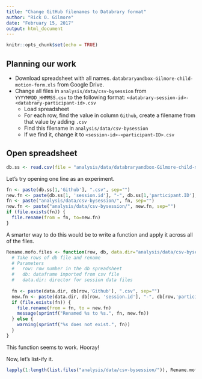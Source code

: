 ```yaml
---
title: "Change GitHub filenames to Databrary format"
author: "Rick O. Gilmore"
date: "February 15, 2017"
output: html_document
---
```


```r
knitr::opts_chunk$set(echo = TRUE)
```

## Planning our work

- Download spreadsheet with all names. `databraryandbox-Gilmore-child-motion-form.xls` from Google Drive.
- Change all files in `analysis/data/csv-bysession` from `YYYYMMDD_HHMMSS.csv` to the following format: `<databrary-session-id>-<databrary-participant-id>.csv`
    - Load spreadsheet
    - For each row, find the value in column `Github`, create a filename from that value by adding `.csv`
    - Find this filename in `analysis/data/csv-bysession`
    - If we find it, change it to `<session-id>-<participant-ID>.csv`
    
## Open spreadsheet

```r
db.ss <- read.csv(file = "analysis/data/databraryandbox-Gilmore-child-motion-form .xls - databrary144-Gilmore-child-moti.csv", header = TRUE)
```

Let's try opening one line as an experiment.

```r
fn <- paste(db.ss[1,'Github'], ".csv", sep="")
new.fn <- paste(db.ss[1, 'session.id'], "-", db.ss[1,'participant.ID'], ".csv", sep="")
fn <- paste("analysis/data/csv-bysession/", fn, sep="")
new.fn <- paste("analysis/data/csv-bysession/", new.fn, sep="")
if (file.exists(fn)) {
  file.rename(from = fn, to=new.fn)
}
```
A smarter way to do this would be to write a function and apply it across all of the files.

```r
Rename.mofo.files <- function(row, db, data.dir="analysis/data/csv-bysession/") {
  # Take rows of db file and rename
  # Parameters
  #   row: row number in the db spreadsheet
  #   db: dataframe imported from csv file
  #   data.dir: director for session data files
  
  fn <- paste(data.dir, db[row,'Github'], ".csv", sep="")
  new.fn <- paste(data.dir, db[row, 'session.id'], "-", db[row,'participant.ID'], ".csv", sep="")
  if (file.exists(fn)) {
    file.rename(from = fn, to = new.fn)
    message(sprintf("Renamed %s to %s.", fn, new.fn))
  } else {
    warning(sprintf("%s does not exist.", fn))
  }
}
```

This function seems to work. Hooray!

Now, let's list-ify it.

```r
lapply(1:length(list.files("analysis/data/csv-bysession/")), Rename.mofo.files, db=db.ss)
```